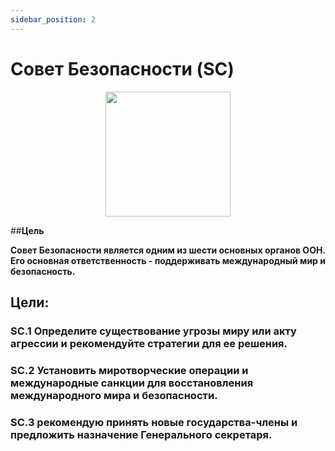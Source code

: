 ```yaml
---
sidebar_position: 2
---
```

# Совет Безопасности (SC)

<p align="center"><img src="https://www.mun.bme.hu/wp-content/uploads/2018/01/Security-Council.png" width="200" height="200"/></p>

##**Цель**

**Совет Безопасности является одним из шести основных органов ООН. Его основная ответственность - поддерживать международный мир и безопасность.**

 ## Цели: 
    
 ### SC.1 Определите существование угрозы миру или акту агрессии и рекомендуйте стратегии для ее решения. 

 ### SC.2 Установить миротворческие операции и международные санкции для восстановления международного мира и безопасности. 

### SC.3 рекомендую принять новые государства-члены и предложить назначение Генерального секретаря.